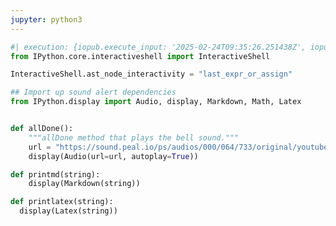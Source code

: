```yaml
---
jupyter: python3
---
```


```python
#| execution: {iopub.execute_input: '2025-02-24T09:35:26.251438Z', iopub.status.busy: '2025-02-24T09:35:26.250913Z', iopub.status.idle: '2025-02-24T09:35:26.262861Z', shell.execute_reply: '2025-02-24T09:35:26.259311Z', shell.execute_reply.started: '2025-02-24T09:35:26.251391Z'}
from IPython.core.interactiveshell import InteractiveShell

InteractiveShell.ast_node_interactivity = "last_expr_or_assign"

## Import up sound alert dependencies
from IPython.display import Audio, display, Markdown, Math, Latex


def allDone():
    """allDone method that plays the bell sound."""
    url = "https://sound.peal.io/ps/audios/000/064/733/original/youtube_64733.mp3"
    display(Audio(url=url, autoplay=True))

def printmd(string):
    display(Markdown(string))

def printlatex(string):
  display(Latex(string))
```
